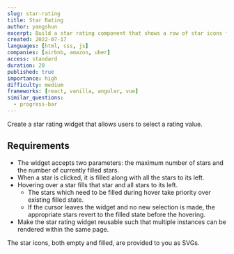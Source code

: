 ```yaml
---
slug: star-rating
title: Star Rating
author: yangshun
excerpt: Build a star rating component that shows a row of star icons for users to select the number of filled stars corresponding to the rating
created: 2022-07-17
languages: [html, css, js]
companies: [airbnb, amazon, uber]
access: standard
duration: 20
published: true
importance: high
difficulty: medium
frameworks: [react, vanilla, angular, vue]
similar_questions:
  - progress-bar
---
```


Create a star rating widget that allows users to select a rating value.

## Requirements

- The widget accepts two parameters: the maximum number of stars and the number of currently filled stars.
- When a star is clicked, it is filled along with all the stars to its left.
- Hovering over a star fills that star and all stars to its left.
  - The stars which need to be filled during hover take priority over existing filled state.
  - If the cursor leaves the widget and no new selection is made, the appropriate stars revert to the filled state before the hovering.
- Make the star rating widget reusable such that multiple instances can be rendered within the same page.

The star icons, both empty and filled, are provided to you as SVGs.
